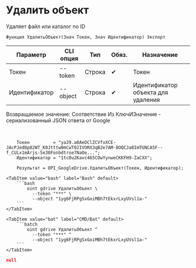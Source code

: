 ﻿---
sidebar_position: 9
---


# Удалить объект
 Удаляет файл или каталог по ID



`Функция УдалитьОбъект(Знач Токен, Знач Идентификатор) Экспорт`

  | Параметр | CLI опция | Тип | Обяз. | Назначение |
  |-|-|-|-|-|
  | Токен | --token | Строка | &#x2714; | Токен |
  | Идентификатор | --object | Строка | &#x2714; | Идентификатор объекта для удаления |

  
  Возвращаемое значение:   Соответствие Из КлючИЗначение - сериализованный JSON ответа от Google

<br/>




```bsl title="Пример использования для 1С:Предприятие/OneScript"
    Токен         = "ya29.a0AeDClZCVfxXCE-JAcPJed8p82WT_K0Jtttw0mCwT02IVORX3qB2e7AM-8OQCJa8ImTUNCA5F--f_CULx1mArjs-Se30Fonbdtroe7NaOe...";
    Идентификатор = "1tc0u2Kavc465COwYynweCKKFH9-ZaCXX";

    Результат = OPI_GoogleDrive.УдалитьОбъект(Токен, Идентификатор);
```
    

 <Tabs>
  
    <TabItem value="bash" label="Bash" default>
        ```bash
            oint gdrive УдалитьОбъект \
              --token "***" \
              --object "1yg6FjRPgSxGoiMBh7tEkxrLxyUVsl1a-"
        ```
    </TabItem>
  
    <TabItem value="bat" label="CMD/Bat" default>
        ```batch
            oint gdrive УдалитьОбъект ^
              --token "***" ^
              --object "1yg6FjRPgSxGoiMBh7tEkxrLxyUVsl1a-"
        ```
    </TabItem>
</Tabs>


```json title="Результат"
null
```
